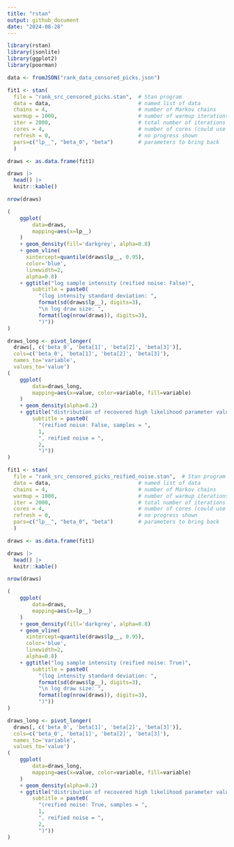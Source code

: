```yaml
---
title: "rstan"
output: github_document
date: "2024-08-28"
---
```


```r
library(rstan)
library(jsonlite)
library(ggplot2)
library(poorman)
```

```r
data <- fromJSON("rank_data_censored_picks.json")
```





```r
fit1 <- stan(
  file = "rank_src_censored_picks.stan",  # Stan program
  data = data,                            # named list of data
  chains = 4,                             # number of Markov chains
  warmup = 1000,                          # number of warmup iterations per chain
  iter = 2000,                            # total number of iterations per chain
  cores = 4,                              # number of cores (could use one per chain)
  refresh = 0,                            # no progress shown
  pars=c("lp__", "beta_0", "beta")        # parameters to bring back
  )
```

```r
draws <- as.data.frame(fit1)
```

```r
draws |>
  head() |>
  knitr::kable()
```

```r
nrow(draws)
```

```r
(
    ggplot(
        data=draws,
        mapping=aes(x=lp__)
    )
    + geom_density(fill='darkgrey', alpha=0.8)
    + geom_vline(
      xintercept=quantile(draws$lp__, 0.95), 
      color='blue', 
      linewidth=2, 
      alpha=0.8)
    + ggtitle("log sample intensity (reified noise: False)",
        subtitle = paste0(
          "(log intensity standard deviation: ",
          format(sd(draws$lp__), digits=3),
          "\n log draw size: ", 
          format(log(nrow(draws)), digits=3), 
          ")"))
)
```

```r
draws_long <- pivot_longer(
  draws[, c('beta_0', 'beta[1]', 'beta[2]', 'beta[3]')], 
  cols=c('beta_0', 'beta[1]', 'beta[2]', 'beta[3]'),
  names_to='variable',
  values_to='value')
(
    ggplot(
        data=draws_long,
        mapping=aes(x=value, color=variable, fill=variable)
    )
    + geom_density(alpha=0.2)
    + ggtitle("distribution of recovered high likelihood parameter values",
        subtitle = paste0(
          "(reified noise: False, samples = ",
          1,
          ", reified noise = ",
          2,
          ")"))
)
```








```r
fit1 <- stan(
  file = "rank_src_censored_picks_reified_noise.stan",  # Stan program
  data = data,                            # named list of data
  chains = 4,                             # number of Markov chains
  warmup = 1000,                          # number of warmup iterations per chain
  iter = 2000,                            # total number of iterations per chain
  cores = 4,                              # number of cores (could use one per chain)
  refresh = 0,                            # no progress shown
  pars=c("lp__", "beta_0", "beta")        # parameters to bring back
  )
```

```r
draws <- as.data.frame(fit1)
```

```r
draws |>
  head() |>
  knitr::kable()
```

```r
nrow(draws)
```

```r
(
    ggplot(
        data=draws,
        mapping=aes(x=lp__)
    )
    + geom_density(fill='darkgrey', alpha=0.8)
    + geom_vline(
      xintercept=quantile(draws$lp__, 0.95), 
      color='blue', 
      linewidth=2, 
      alpha=0.8)
    + ggtitle("log sample intensity (reified noise: True)",
        subtitle = paste0(
          "(log intensity standard deviation: ",
          format(sd(draws$lp__), digits=3),
          "\n log draw size: ", 
          format(log(nrow(draws)), digits=3), 
          ")"))
)
```

```r
draws_long <- pivot_longer(
  draws[, c('beta_0', 'beta[1]', 'beta[2]', 'beta[3]')], 
  cols=c('beta_0', 'beta[1]', 'beta[2]', 'beta[3]'),
  names_to='variable',
  values_to='value')
(
    ggplot(
        data=draws_long,
        mapping=aes(x=value, color=variable, fill=variable)
    )
    + geom_density(alpha=0.2)
    + ggtitle("distribution of recovered high likelihood parameter values",
        subtitle = paste0(
          "(reified noise: True, samples = ",
          1,
          ", reified noise = ",
          2,
          ")"))
)
```

